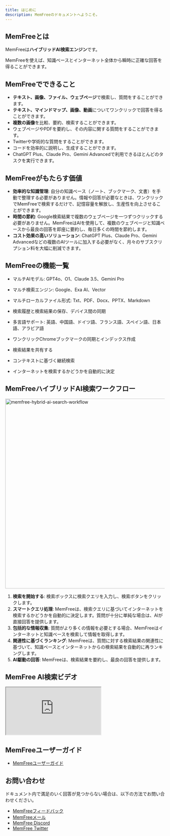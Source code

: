```yaml
---
title: はじめに
description: MemFreeのドキュメントへようこそ。
---
```


## MemFreeとは

MemFreeは<b>ハイブリッドAI検索エンジン</b>です。

MemFreeを使えば、知識ベースとインターネット全体から瞬時に正確な回答を得ることができます。

## MemFreeでできること

-   **テキスト、画像、ファイル、ウェブページ**で検索し、質問をすることができます。
-   **テキスト、マインドマップ、画像、動画**についてワンクリックで回答を得ることができます。
-   **複数の画像**を比較、要約、検索することができます。
-   ウェブページやPDFを要約し、その内容に関する質問をすることができます。
-   Twitterや学術的な質問をすることができます。
-   コードを効率的に説明し、生成することができます。
-   ChatGPT Plus、Claude Pro、Gemini Advancedで利用できるほとんどのタスクを実行できます。

## MemFreeがもたらす価値

-   **効率的な知識管理**: 自分の知識ベース（ノート、ブックマーク、文書）を手動で整理する必要がありません。情報や回答が必要なときは、ワンクリックでMemFreeで検索するだけで、記憶容量を解放し、生産性を向上させることができます。
-   **時間の節約**: Google検索結果で複数のウェブページを一つずつクリックする必要がありません。MemFreeはAIを使用して、複数のウェブページと知識ベースから最良の回答を即座に要約し、毎日多くの時間を節約します。
-   **コスト効果の高いソリューション**: ChatGPT Plus、Claude Pro、Gemini Advancedなどの複数のAIツールに加入する必要がなく、月々のサブスクリプション料を大幅に削減できます。

## MemFreeの機能一覧

-   マルチAIモデル: GPT4o、O1、Claude 3.5、Gemini Pro

-   マルチ検索エンジン: Google、Exa AI、Vector

-   マルチローカルファイル形式: Txt、PDF、Docx、PPTX、Markdown

-   検索履歴と検索結果の保存、デバイス間の同期

-   多言語サポート: 英語、中国語、ドイツ語、フランス語、スペイン語、日本語、アラビア語

-   ワンクリックChromeブックマークの同期とインデックス作成

-   検索結果を共有する

-   コンテキストに基づく継続検索

-   インターネットを検索するかどうかを自動的に決定

## MemFreeハイブリッドAI検索ワークフロー

<Image
    className="mt-4 overflow-hidden rounded-lg border"
    width="800"
    height="600"
    src="/memfree-hybrid-ai-search.webp"
    alt="memfree-hybrid-ai-search-workflow"
/>

1.  **検索を開始する**: 検索ボックスに検索クエリを入力し、検索ボタンをクリックします。
2.  **スマートクエリ処理**: MemFreeは、検索クエリに基づいてインターネットを検索するかどうかを自動的に決定します。質問が十分に単純な場合は、AIが直接回答を提供します。
3.  **包括的な情報収集**: 質問がより多くの情報を必要とする場合、MemFreeはインターネットと知識ベースを検索して情報を取得します。
4.  **関連性に基づくランキング**: MemFreeは、質問に対する検索結果の関連性に基づいて、知識ベースとインターネットからの検索結果を自動的に再ランキングします。
5.  **AI駆動の回答**: MemFreeは、検索結果を要約し、最良の回答を提供します。

## MemFree AI検索ビデオ

<iframe
    className="mt-6 aspect-video w-full"
    src="https://www.youtube.com/embed/So_4pb3ynVk"
    title="MemFree: ハイブリッドAI検索エンジン"
    allow="accelerometer; autoplay; clipboard-write; encrypted-media; gyroscope; picture-in-picture; web-share; fullscreen"
    referrerPolicy="strict-origin-when-cross-origin"
    allowFullScreen
></iframe>

## MemFreeユーザーガイド

-   [MemFreeユーザーガイド](/docs/memfree-user-guide)

## お問い合わせ

ドキュメント内で満足のいく回答が見つからない場合は、以下の方法でお問い合わせください。

-   [MemFreeフィードバック](/feedback)
-   [MemFreeメール](mailto:support@memfree.me)
-   [MemFree Discord](https://discord.com/invite/7QqyMSTaRq)
-   [MemFree Twitter](https://x.com/ahaapple2023)

